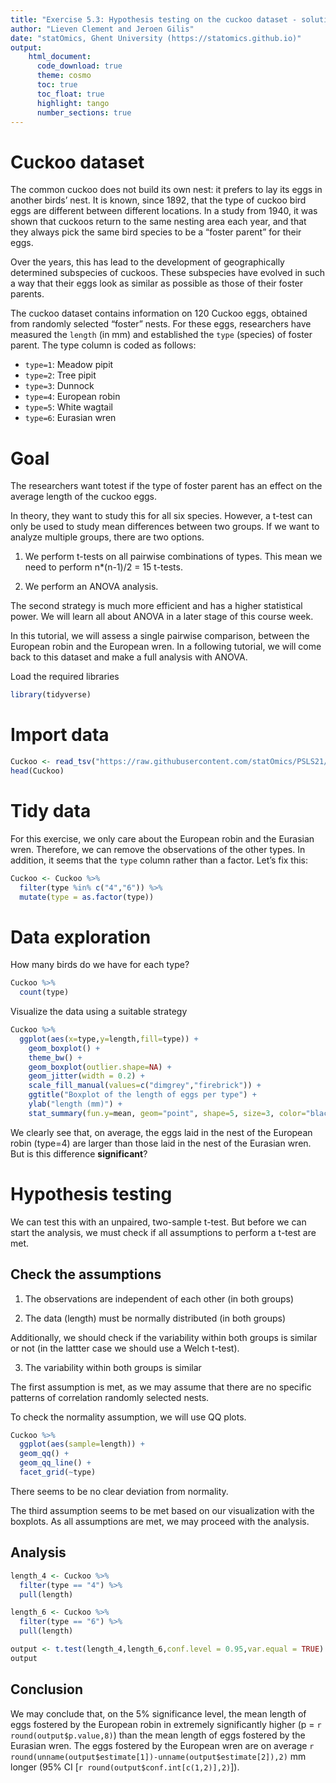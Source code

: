 ```yaml
---
title: "Exercise 5.3: Hypothesis testing on the cuckoo dataset - solution"   
author: "Lieven Clement and Jeroen Gilis"
date: "statOmics, Ghent University (https://statomics.github.io)"  
output:
    html_document:
      code_download: true    
      theme: cosmo
      toc: true
      toc_float: true
      highlight: tango
      number_sections: true
---
```


# Cuckoo dataset

The common cuckoo does not build its own nest: it prefers
to lay its eggs in another birds' nest. It is known, since 1892,
that the type of cuckoo bird eggs are different between different
locations. In a study from 1940, it was shown that cuckoos return
to the same nesting area each year, and that they always pick
the same bird species to be a "foster parent" for their eggs.

Over the years, this has lead to the development of geographically
determined subspecies of cuckoos. These subspecies have evolved in
such a way that their eggs look as similar as possible as those
of their foster parents.

The cuckoo dataset contains information on 120 Cuckoo eggs,
obtained from randomly selected "foster" nests.
For these eggs, researchers have measured the `length` (in mm)
and established the `type` (species) of foster parent.
The type column is coded as follows:

- `type=1`: Meadow pipit
- `type=2`: Tree pipit
- `type=3`: Dunnock
- `type=4`: European robin
- `type=5`: White wagtail
- `type=6`: Eurasian wren

# Goal

The researchers want totest if the type of foster parent
has an effect on the average length of the cuckoo eggs.

In theory, they want to study this for all six species.
However, a t-test can only be used to study mean differences
between two groups. If we want to analyze multiple groups, there
are two options.

1. We perform t-tests on all pairwise combinations of types.
This mean we need to perform n*(n-1)/2 = 15 t-tests.

2. We perform an ANOVA analysis.

The second strategy is much more efficient and has a higher
statistical power. We will learn all about ANOVA in a later
stage of this course week.

In this tutorial, we will assess a single pairwise comparison,
between the European robin and the European wren. In a following
tutorial, we will come back to this dataset and make a full 
analysis with ANOVA.

Load the required libraries

```r
library(tidyverse)
```

# Import data

```r
Cuckoo <- read_tsv("https://raw.githubusercontent.com/statOmics/PSLS21/data/Cuckoo.txt")
head(Cuckoo)
```

# Tidy data

For this exercise, we only care about the European robin
and the Eurasian wren. Therefore, we can remove the observations
of the other types. In addition, it seems that the `type` 
column rather than a factor. Let's fix this:

```r
Cuckoo <- Cuckoo %>%
  filter(type %in% c("4","6")) %>%
  mutate(type = as.factor(type))
```

# Data exploration

How many birds do we have for each type?

```r
Cuckoo %>%
  count(type)
```

Visualize the data using a suitable strategy

```r
Cuckoo %>%
  ggplot(aes(x=type,y=length,fill=type)) +
    geom_boxplot() +
    theme_bw() +
    geom_boxplot(outlier.shape=NA) + 
    geom_jitter(width = 0.2) +
    scale_fill_manual(values=c("dimgrey","firebrick")) +
    ggtitle("Boxplot of the length of eggs per type") +
    ylab("length (mm)") + 
    stat_summary(fun.y=mean, geom="point", shape=5, size=3, color="black", fill="black")
```

We clearly see that, on average, the eggs laid in the 
nest of the European robin (type=4) are larger than those 
laid in the nest of the Eurasian wren. But is this difference **significant**?

# Hypothesis testing

We can test this with an unpaired, two-sample t-test. 
But before we can start the analysis, we must check if
all assumptions to perform a t-test are met.

## Check the assumptions

1. The observations are independent of each other (in both groups)

2. The data (length) must be normally distributed (in both groups)

Additionally, we should check if the variability within both
groups is similar or not (in the lattter case we should use
a Welch t-test).

3. The variability within both groups is similar

The first assumption is met, as we may assume that there are no
specific patterns of correlation randomly selected nests.

To check the normality assumption, we will use QQ plots.

```r
Cuckoo %>% 
  ggplot(aes(sample=length)) +
  geom_qq() +
  geom_qq_line() + 
  facet_grid(~type)
```

There seems to be no clear deviation from normality.

The third assumption seems to be met based on our
visualization with the boxplots. As all assumptions are met, 
we may proceed with the analysis.

## Analysis

```r
length_4 <- Cuckoo %>% 
  filter(type == "4") %>%
  pull(length)

length_6 <- Cuckoo %>% 
  filter(type == "6") %>%
  pull(length)

output <- t.test(length_4,length_6,conf.level = 0.95,var.equal = TRUE)
output
```

## Conclusion 

We may conclude that, on the 5% significance level, the mean 
length of eggs fostered by the European robin in extremely
significantly higher (p = `r round(output$p.value,8)`) than the mean
length of eggs fostered by the Eurasian wren. The eggs 
fostered by the European wren are on average 
`r round(unname(output$estimate[1])-unname(output$estimate[2]),2)` mm longer
(95% CI [`r round(output$conf.int[c(1,2)],2)`]).
























